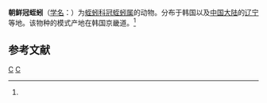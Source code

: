 {{Speciesbox
| genus = Stephanodrilus
| species = chosen
| authority = (Yamaguchi, 1934)<ref name='id10339'>{{cite web| url =http://www.bioinfo.cn/db05/BjdwSpecies.php?action=view&id=10339| title =朝鲜冠蛭蚓| work =《中国动物物种编目数据库》| publisher =中国科学院微生物研究所| author =中国科学院动物研究所| accessdate =2009-04-16| deadurl =yes| archiveurl =https://web.archive.org/web/20160305080550/http://www.bioinfo.cn/db05/BjdwSpecies.php?action=view&id=10339| archivedate =2016-03-05}}</ref>
}}

'''朝鲜冠蛭蚓'''（[[学名|学名]]：{{lang|la|''Stephanodrilus chosen''}}）为[[蛭蚓科|蛭蚓科]][[冠蛭蚓属|冠蛭蚓属]]的动物。分布于韩国以及[[中国大陆|中国大陆]]的[[辽宁|辽宁]]等地。该物种的模式产地在韩国京畿道。<ref name='id10339'/>

== 参考文献 ==
{{reflist}}

{{Taxonbar|from=Q11092745}}

[[Category:冠蛭蚓属|C]]
[[Category:1934年描述的动物|C]]


{{环节动物小作品}}
